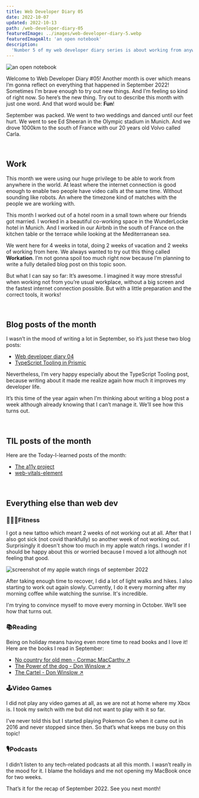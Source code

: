 ```yaml
---
title: Web Developer Diary 05
date: 2022-10-07
updated: 2022-10-13
path: /web-developer-diary-05
featuredImage: ../images/web-developer-diary-5.webp
featuredImageAlt: 'an open notebook'
description:
  'Number 5 of my web developer diary series is about working from anywhere in the world (still mostly europe) in september 2022, holidays and reading a lot.'
---
```


![an open notebook](../images/web-developer-diary-5.webp)

Welcome to Web Developer Diary #05! Another month is over which means I’m gonna reflect on everything that happened in September 2022! Sometimes I’m brave enough to try out new things. And I’m feeling so kind of right now. So here’s the new thing. Try out to describe this month with just one word. And that word would be: **Fun**!

September was packed. We went to two weddings and danced until our feet hurt. We went to see Ed Sheeran in the Olympic stadium in Munich. And we drove 1000km to the south of France with our 20 years old Volvo called Carla.

<br />

## Work

This month we were using our huge privilege to be able to work from anywhere in the world. At least where the internet connection is good enough to enable two people have video calls at the same time. Without sounding like robots. An where the timezone kind of matches with the people we are working with.

This month I worked out of a hotel room in a small town where our friends got married. I worked in a beautiful co-working space in the WunderLocke hotel in Munich. And I worked in our Airbnb in the south of France on the kitchen table or the terrace while looking at the Mediterranean sea.  

We went here for 4 weeks in total, doing 2 weeks of vacation and 2 weeks of working from here. We always wanted to try out this thing called **Workation**. I’m not gonna spoil too much right now because I’m planning to write a fully detailed blog post on this topic soon.

But what I can say so far: It’s awesome. I imagined it way more stressful when working not from you’re usual workplace, without a big screen and the fastest internet connection possible. But with a little preparation and the correct tools, it works!

<br />

## Blog posts of the month

I wasn’t in the mood of writing a lot in September, so it’s just these two blog posts:

- [Web developer diary 04](/blog/web-developer-diary-04/)
- [TypeScript Tooling in Prismic](/blog/typescript-tooling-in-prismic/)

Nevertheless, I’m very happy especially about the TypeScript Tooling post, because writing about it made me realize again how much it improves my developer life.

It’s this time of the year again when I’m thinking about writing a blog post a week although already knowing that I can’t manage it. We’ll see how this turns out.

<br /> 

## TIL posts of the month

Here are the Today-I-learned posts of the month:

- [The a11y project](/today-i-learned/the-a11y-project/)
- [web-vitals-element](/today-i-learned/web-vitals-element/)

<br />

## Everything else than web dev

### 🏋🏻‍♀️Fitness

I got a new tattoo which meant 2 weeks of not working out at all. After that I also got sick (not covid thankfully) so another week of not working out. Surprisingly it doesn't show too much in my apple watch rings.
I wonder if I should be happy about this or worried because I moved a lot although not feeling that good. 

![screenshot of my apple watch rings of september 2022](../images/apple-watch-rings-september-2022.webp)

After taking enough time to recover, I did a lot of light walks and hikes. I also starting to work out again slowly. Currently, I do it every morning after my morning coffee while watching the sunrise. It's incredible.

I'm trying to convince myself to move every morning in October. We’ll see how that turns out. 

### 📚Reading

Being on holiday means having even more time to read books and I love it! Here are the books I read in September:

- <a href="https://www.goodreads.com/book/show/12497.No_Country_for_Old_Men" target="_blank">No country for old men - Cormac MacCarthy &#8599;</a>
- <a href="https://www.goodreads.com/book/show/206236.The_Power_of_the_Dog" target="_blank">The Power of the dog - Don Winslow &#8599;</a>
- <a href="https://www.goodreads.com/book/show/23602561-the-cartel" target="_blank">The Cartel - Don Winslow &#8599;</a>

### 🕹Video Games

I did not play any video games at all, as we are not at home where my Xbox is. I took my switch with me but did not want to play with it so far. 

I’ve never told this but I started playing Pokemon Go when it came out in 2016 and never stopped since then. So that’s what keeps me busy on this topic!

### 🎙Podcasts

I didn’t listen to any tech-related podcasts at all this month. I wasn’t really in the mood for it. I blame the holidays and me not opening my MacBook once for two weeks. 

That’s it for the recap of September 2022. See you next month!
